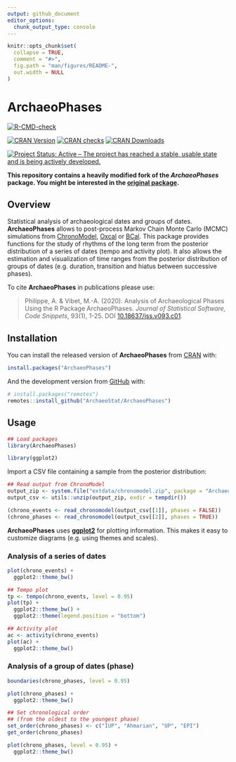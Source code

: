 ```yaml
---
output: github_document
editor_options: 
  chunk_output_type: console
---
```


<!-- README.md is generated from README.Rmd. Please edit that file -->

```r
knitr::opts_chunk$set(
  collapse = TRUE,
  comment = "#>",
  fig.path = "man/figures/README-",
  out.width = NULL
)
```

# ArchaeoPhases

<!-- badges: start -->
[![R-CMD-check](https://github.com/nfrerebeau/ArchaeoPhases/workflows/R-CMD-check/badge.svg)](https://github.com/nfrerebeau/ArchaeoPhases/actions)

[![CRAN Version](http://www.r-pkg.org/badges/version/ArchaeoPhases)](https://cran.r-project.org/package=ArchaeoPhases)
[![CRAN checks](https://cranchecks.info/badges/worst/ArchaeoPhases)](https://cran.r-project.org/web/checks/check_results_ArchaeoPhases.html)
[![CRAN Downloads](http://cranlogs.r-pkg.org/badges/ArchaeoPhases)](https://cran.r-project.org/package=ArchaeoPhases)

[![Project Status: Active – The project has reached a stable, usable state and is being actively developed.](https://www.repostatus.org/badges/latest/active.svg)](https://www.repostatus.org/#active)
<!-- badges: end -->

**This repository contains a heavily modified fork of the _ArchaeoPhases_ package. You might be interested in the [original package](https://github.com/ArchaeoStat/ArchaeoPhases).**

## Overview

Statistical analysis of archaeological dates and groups of dates. **ArchaeoPhases** allows to post-process Markov Chain Monte Carlo (MCMC) simulations from [ChronoModel](https://chronomodel.com), [Oxcal](https://c14.arch.ox.ac.uk/oxcal.html) or [BCal](https://bcal.shef.ac.uk). This package provides functions for the study of rhythms of the long term from the posterior distribution of a series of dates (tempo and activity plot). It also allows the estimation and visualization of time ranges from the posterior distribution of groups of dates (e.g. duration, transition and hiatus between successive phases).

To cite **ArchaeoPhases** in publications please use:

> Philippe, A. & Vibet, M.-A. (2020). Analysis of Archaeological Phases Using the R Package ArchaeoPhases. *Journal of Statistical Software, Code Snippets*, 93(1), 1-25. DOI [10.18637/jss.v093.c01](https://doi.org/10.18637/jss.v093.c01).

## Installation

You can install the released version of **ArchaeoPhases** from [CRAN](https://CRAN.R-project.org) with:

```r
install.packages("ArchaeoPhases")
```

And the development version from [GitHub](https://github.com/) with:

```r
# install.packages("remotes")
remotes::install_github("ArchaeoStat/ArchaeoPhases")
```

## Usage

```r
## Load packages
library(ArchaeoPhases)

library(ggplot2)
```

Import a CSV file containing a sample from the posterior distribution:

```r
## Read output from ChronoModel
output_zip <- system.file("extdata/chronomodel.zip", package = "ArchaeoPhases")
output_csv <- utils::unzip(output_zip, exdir = tempdir())

(chrono_events <- read_chronomodel(output_csv[[1]], phases = FALSE))
(chrono_phases <- read_chronomodel(output_csv[[2]], phases = TRUE))
```

**ArchaeoPhases** uses [**ggplot2**](https://github.com/tidyverse/ggplot2) for plotting information. This makes it easy to customize diagrams (e.g. using themes and scales).

### Analysis of a series of dates

```r
plot(chrono_events) +
  ggplot2::theme_bw()
```

```r
## Tempo plot
tp <- tempo(chrono_events, level = 0.95)
plot(tp) +
  ggplot2::theme_bw() +
  ggplot2::theme(legend.position = "bottom")

## Activity plot
ac <- activity(chrono_events)
plot(ac) +
  ggplot2::theme_bw()
```

### Analysis of a group of dates (phase)

```r
boundaries(chrono_phases, level = 0.95)
```

```r
plot(chrono_phases) +
  ggplot2::theme_bw()
```

```r
## Set chronological order
## (from the oldest to the youngest phase)
set_order(chrono_phases) <- c("IUP", "Ahmarian", "UP", "EPI")
get_order(chrono_phases)
```

```r
plot(chrono_phases, level = 0.95) +
  ggplot2::theme_bw()
```
